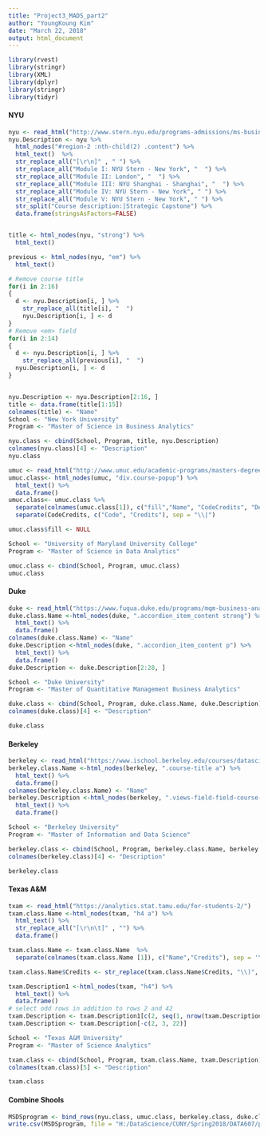 ---
title: "Project3_MADS_part2"
author: "YoungKoung Kim"
date: "March 22, 2018"
output: html_document
---

```{r}
library(rvest)
library(stringr)
library(XML)
library(dplyr)
library(stringr)
library(tidyr)
```

#### NYU
```{r}
nyu <- read_html("http://www.stern.nyu.edu/programs-admissions/ms-business-analytics/academics/course-index")
nyu.Description <- nyu %>%
  html_nodes("#region-2 :nth-child(2) .content") %>%
  html_text()  %>%
  str_replace_all("[\r\n]" , " ") %>%
  str_replace_all("Module I: NYU Stern - New York", "  ") %>%
  str_replace_all("Module II: London", "  ") %>%
  str_replace_all("Module III: NYU Shanghai - Shanghai", "  ") %>%
  str_replace_all("Module IV: NYU Stern - New York", " ") %>%
  str_replace_all("Module V: NYU Stern - New York", " ") %>%
  str_split("Course description:|Strategic Capstone") %>%
  data.frame(stringsAsFactors=FALSE)


title <- html_nodes(nyu, "strong") %>%
  html_text()

previous <- html_nodes(nyu, "em") %>%
  html_text() 

# Remove course title 
for(i in 2:16)
{ 
  d <- nyu.Description[i, ] %>%
    str_replace_all(title[i], "  ") 
    nyu.Description[i, ] <- d
}
# Remove <em> field
for(i in 2:14)
{ 
  d <- nyu.Description[i, ] %>%
    str_replace_all(previous[i], "  ") 
  nyu.Description[i, ] <- d
}


nyu.Description <- nyu.Description[2:16, ]
title <- data.frame(title[1:15])
colnames(title) <- "Name"
School <- "New York University"
Program <- "Master of Science in Business Analytics"

nyu.class <- cbind(School, Program, title, nyu.Description)
colnames(nyu.class)[4] <- "Description"
nyu.class 
```

```{r}
umuc <- read_html("http://www.umuc.edu/academic-programs/masters-degrees/data-analytics.cfm")
umuc.class<- html_nodes(umuc, "div.course-popup") %>%
  html_text() %>%
  data.frame()
umuc.class<- umuc.class %>%
  separate(colnames(umuc.class[1]), c("fill","Name", "CodeCredits", "Description"), sep = "\\t") %>%
  separate(CodeCredits, c("Code", "Credits"), sep = "\\|")

umuc.class$fill <- NULL

School <- "University of Maryland University College"
Program <- "Master of Science in Data Analytics"

umuc.class <- cbind(School, Program, umuc.class)
umuc.class
```

#### Duke
```{r}
duke <- read_html("https://www.fuqua.duke.edu/programs/mqm-business-analytics/curriculum")
duke.class.Name <-html_nodes(duke, ".accordion_item_content strong") %>%
  html_text() %>%
  data.frame()
colnames(duke.class.Name) <- "Name"
duke.Description <-html_nodes(duke, ".accordion_item_content p") %>%
  html_text() %>%
  data.frame()
duke.Description <- duke.Description[2:28, ] 

School <- "Duke University"
Program <- "Master of Quantitative Management Business Analytics"

duke.class <- cbind(School, Program, duke.class.Name, duke.Description)
colnames(duke.class)[4] <- "Description"

duke.class
```

#### Berkeley
```{r}
berkeley <- read_html("https://www.ischool.berkeley.edu/courses/datasci")
berkeley.class.Name <-html_nodes(berkeley, ".course-title a") %>%
  html_text() %>%
  data.frame()
colnames(berkeley.class.Name) <- "Name"
berkeley.Description <-html_nodes(berkeley, ".views-field-field-course-catalog-description .field-content ") %>%
  html_text() %>%
  data.frame()

School <- "Berkeley University"
Program <- "Master of Information and Data Science"

berkeley.class <- cbind(School, Program, berkeley.class.Name, berkeley.Description)
colnames(berkeley.class)[4] <- "Description"

berkeley.class

```

#### Texas A&M
```{r}
txam <- read_html("https://analytics.stat.tamu.edu/for-students-2/")
txam.class.Name <-html_nodes(txam, "h4 a") %>%
  html_text() %>%
  str_replace_all("[\r\n\t]" , "") %>%
  data.frame()

txam.class.Name <- txam.class.Name  %>%
  separate(colnames(txam.class.Name [1]), c("Name","Credits"), sep = '\\(', extra = "merge")

txam.class.Name$Credits <- str_replace(txam.class.Name$Credits, "\\)", " ")

txam.Description1 <-html_nodes(txam, "h4") %>%
  html_text() %>%
  data.frame()
# select odd rows in addition to rows 2 and 42
txam.Description <- txam.Description1[c(2, seq(1, nrow(txam.Description1), 2), 42),] 
txam.Description <- txam.Description[-c(2, 3, 22)]

School <- "Texas A&M University"
Program <- "Master of Science Analytics"

txam.class <- cbind(School, Program, txam.class.Name, txam.Description)
colnames(txam.class)[5] <- "Description"

txam.class

```

#### Combine Shools
```{r}
MSDSprogram <- bind_rows(nyu.class, umuc.class, berkeley.class, duke.class, txam.class)
write.csv(MSDSprogram, file = "H:/DataScience/CUNY/Spring2018/DATA607/project3/MA_DS_part2.csv")
```





